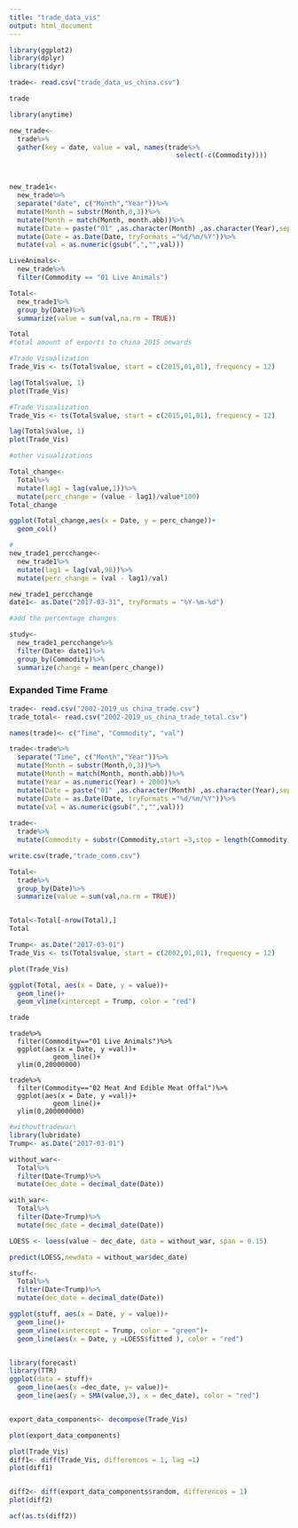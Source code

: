 ```yaml
---
title: "trade_data_vis"
output: html_document
---
```


```r
library(ggplot2)
library(dplyr)
library(tidyr)
```


```r
trade<- read.csv("trade_data_us_china.csv")

trade
```

```r
library(anytime)

new_trade<-
  trade%>%
  gather(key = date, value = val, names(trade%>%
                                          select(-c(Commodity))))



new_trade1<-
  new_trade%>%
  separate("date", c("Month","Year"))%>%
  mutate(Month = substr(Month,0,3))%>%
  mutate(Month = match(Month, month.abb))%>%
  mutate(Date = paste("01" ,as.character(Month) ,as.character(Year),sep="/"))%>%
  mutate(Date = as.Date(Date, tryFormats ="%d/%m/%Y"))%>%
  mutate(val = as.numeric(gsub(",","",val)))

LiveAnimals<-
  new_trade%>%
  filter(Commodity == "01 Live Animals")

Total<-
  new_trade1%>%
  group_by(Date)%>%
  summarize(value = sum(val,na.rm = TRUE))

Total
#total amount of exports to china 2015 onwards

```
```r
#Trade Visualization
Trade_Vis <- ts(Total$value, start = c(2015,01,01), frequency = 12)

lag(Total$value, 1)
plot(Trade_Vis)
```
```r
#Trade Visualization
Trade_Vis <- ts(Total$value, start = c(2015,01,01), frequency = 12)

lag(Total$value, 1)
plot(Trade_Vis)
```


```r
#other visualizations

Total_change<-
  Total%>%
  mutate(lag1 = lag(value,1))%>%
  mutate(perc_change = (value - lag1)/value*100)
Total_change

ggplot(Total_change,aes(x = Date, y = perc_change))+
  geom_col()
```
```r
#
new_trade1_percchange<-
  new_trade1%>%
  mutate(lag1 = lag(val,98))%>%
  mutate(perc_change = (val - lag1)/val)

new_trade1_percchange
date1<- as.Date("2017-03-31", tryFormats = "%Y-%m-%d")

#add the percentage changes 

study<-
  new_trade1_percchange%>%
  filter(Date> date1)%>%
  group_by(Commodity)%>%
  summarize(change = mean(perc_change))
```
### Expanded Time Frame


```r
trade<- read.csv("2002-2019_us_china_trade.csv")
trade_total<- read.csv("2002-2019_us_china_trade_total.csv")
```

```r
names(trade)<- c("Time", "Commodity", "val")

trade<-trade%>%
  separate("Time", c("Month","Year"))%>%
  mutate(Month = substr(Month,0,3))%>%
  mutate(Month = match(Month, month.abb))%>%
  mutate(Year = as.numeric(Year) + 2000)%>%
  mutate(Date = paste("01" ,as.character(Month) ,as.character(Year),sep="/"))%>%
  mutate(Date = as.Date(Date, tryFormats ="%d/%m/%Y"))%>%
  mutate(val = as.numeric(gsub(",","",val)))
  
trade<-
  trade%>%
  mutate(Commodity = substr(Commodity,start =3,stop = length(Commodity)))

write.csv(trade,"trade_comm.csv")

Total<-
  trade%>%
  group_by(Date)%>%
  summarize(value = sum(val,na.rm = TRUE))


Total<-Total[-nrow(Total),]
Total
```
```r
Trump<- as.Date("2017-03-01")
Trade_Vis <- ts(Total$value, start = c(2002,01,01), frequency = 12)

plot(Trade_Vis)

ggplot(Total, aes(x = Date, y = value))+
  geom_line()+
  geom_vline(xintercept = Trump, color = "red")

trade
```

```
trade%>%
  filter(Commodity=="01 Live Animals")%>%
  ggplot(aes(x = Date, y =val))+
           geom_line()+
  ylim(0,20000000)

trade%>%
  filter(Commodity=="02 Meat And Edible Meat Offal")%>%
  ggplot(aes(x = Date, y =val))+
           geom_line()+
  ylim(0,200000000)

```

```r
#withouttradewar\
library(lubridate)
Trump<- as.Date("2017-03-01")

without_war<-
  Total%>%
  filter(Date<Trump)%>%
  mutate(dec_date = decimal_date(Date))

with_war<-
  Total%>%
  filter(Date>Trump)%>%
  mutate(dec_date = decimal_date(Date))
```

```r
LOESS <- loess(value ~ dec_date, data = without_war, span = 0.15)

predict(LOESS,newdata = without_war$dec_date)

stuff<-
  Total%>%
  filter(Date<Trump)%>%
  mutate(dec_date = decimal_date(Date))

ggplot(stuff, aes(x = Date, y = value))+
  geom_line()+
  geom_vline(xintercept = Trump, color = "green")+
  geom_line(aes(x = Date, y =LOESS$fitted ), color = "red")


library(forecast)
library(TTR)
ggplot(data = stuff)+
  geom_line(aes(x =dec_date, y= value))+
  geom_line(aes(y = SMA(value,3), x = dec_date), color = "red")


export_data_components<- decompose(Trade_Vis)

plot(export_data_components)
```

```r
plot(Trade_Vis)
diff1<- diff(Trade_Vis, differences = 1, lag =1)
plot(diff1)


diff2<- diff(export_data_components$random, differences = 1)
plot(diff2)

acf(as.ts(diff2))
```


